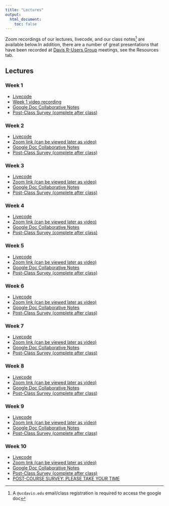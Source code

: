 ```yaml
---
title: "Lectures"
output:
  html_document:
    toc: false
---
```


Zoom recordings of our lectures, livecode, and our class notes^[A `@ucdavis.edu` email/class registration is required to access the google doc] are available below.In addition, there are a number of great presentations that have been recorded at [Davis R-Users Group](http://d-rug.github.io/) meetings, see the Resources tab.

## Lectures {.tabset .tabset-fade}

### Week 1

* <a href="https://dl.dropboxusercontent.com/s/tzri5n40tt4apt2/Week01.R?dl=0" target="_blank">Livecode</a>
* <a href="https://www.youtube.com/watch?v=fHxYgthoPJs" target="_blank">Week 1 video recording</a>
* <a href="https://docs.google.com/document/d/1Qn9MHQuCqkMmNFtSi3A3puMEEif3FOUevGnQ7Zb5G8s/edit?usp=sharing" target="_blank">Google Doc Collaborative Notes</a>
* <a href="https://docs.google.com/forms/d/e/1FAIpQLSckEg0FR8czE9vFtG2SCE8MZYkPYu6sgzdqx9FoNOdvFWSD1Q/viewform?usp=sf_link" target="_blank">Post-Class Survey (complete after class)</a>

### Week 2

* <a href="https://dl.dropboxusercontent.com/s/1bncm70aaozhx4l/Week02.R?dl=0" target="_blank">Livecode</a>
* <a href="https://ucdavis.zoom.us/j/99874276705?pwd=VjVvckVpU2NjMUx0YnJaZUQxZ3p0dz09" target="_blank">Zoom link (can be viewed later as video)</a>
* <a href="https://docs.google.com/document/d/18x5hZpA7M0FTNDn0hWA5HV4MyxAC5yZyzVwzXu5oV_0/edit?usp=sharing" target="_blank">Google Doc Collaborative Notes</a>
* <a href="https://docs.google.com/forms/d/e/1FAIpQLSckEg0FR8czE9vFtG2SCE8MZYkPYu6sgzdqx9FoNOdvFWSD1Q/viewform?usp=sf_link" target="_blank">Post-Class Survey (complete after class)</a>

### Week 3

* <a href="https://dl.dropboxusercontent.com/s/lndh6xewxgijzn6/Week03.R?dl=0" target="_blank">Livecode</a>
* <a href="https://ucdavis.zoom.us/j/99874276705?pwd=VjVvckVpU2NjMUx0YnJaZUQxZ3p0dz09" target="_blank">Zoom link (can be viewed later as video)</a>
* <a href="https://docs.google.com/document/d/17cXpETCPatph_tmTXrrCo9o23tFq8fDw7E_2wOcFU6o/edit?usp=sharing" target="_blank">Google Doc Collaborative Notes</a>
* <a href="https://docs.google.com/forms/d/e/1FAIpQLSckEg0FR8czE9vFtG2SCE8MZYkPYu6sgzdqx9FoNOdvFWSD1Q/viewform?usp=sf_link" target="_blank">Post-Class Survey (complete after class)</a>

### Week 4

* <a href="https://dl.dropboxusercontent.com/s/4i8o1v7zwgdekiv/Week04.R?dl=0" target="_blank">Livecode</a>
* <a href="https://ucdavis.zoom.us/j/99874276705?pwd=VjVvckVpU2NjMUx0YnJaZUQxZ3p0dz09" target="_blank">Zoom link (can be viewed later as video)</a>
* <a href="https://docs.google.com/document/d/1S7hjwuNfpsPc-FCRjo3tkI-ycab3H3Dr1WV7N-5ONxA/edit?usp=sharing" target="_blank">Google Doc Collaborative Notes</a>
* <a href="https://docs.google.com/forms/d/e/1FAIpQLSckEg0FR8czE9vFtG2SCE8MZYkPYu6sgzdqx9FoNOdvFWSD1Q/viewform?usp=sf_link" target="_blank">Post-Class Survey (complete after class)</a>

### Week 5

* <a href="https://dl.dropboxusercontent.com/s/xnbt9kp2isrdqhr/Week05.R?dl=0" target="_blank">Livecode</a>
* <a href="https://ucdavis.zoom.us/j/99874276705?pwd=VjVvckVpU2NjMUx0YnJaZUQxZ3p0dz09" target="_blank">Zoom link (can be viewed later as video)</a>
* <a href="https://docs.google.com/document/d/1a32lXEegQtNDpM1WWIAStGjM6i2xQ0KuuPFsMezM5EY/edit?usp=sharing" target="_blank">Google Doc Collaborative Notes</a>
* <a href="https://docs.google.com/forms/d/e/1FAIpQLSckEg0FR8czE9vFtG2SCE8MZYkPYu6sgzdqx9FoNOdvFWSD1Q/viewform?usp=sf_link" target="_blank">Post-Class Survey (complete after class)</a>


### Week 6

* <a href="https://dl.dropboxusercontent.com/s/ups7vdhegceehy4/Week06.R?dl=0" target="_blank">Livecode</a>
* <a href="https://ucdavis.zoom.us/j/99874276705?pwd=VjVvckVpU2NjMUx0YnJaZUQxZ3p0dz09" target="_blank">Zoom link (can be viewed later as video)</a>
* <a href="https://docs.google.com/document/d/1aVk6-88d66ZXOPwCxdRDWwIjztozKMXQqnNIe9vgLRc/edit?usp=sharing" target="_blank">Google Doc Collaborative Notes</a>
* <a href="https://docs.google.com/forms/d/e/1FAIpQLSckEg0FR8czE9vFtG2SCE8MZYkPYu6sgzdqx9FoNOdvFWSD1Q/viewform?usp=sf_link" target="_blank">Post-Class Survey (complete after class)</a>

### Week 7

* <a href="https://dl.dropboxusercontent.com/s/hdq4spww650cy2f/Week07.R?dl=0" target="_blank">Livecode</a>
* <a href="https://ucdavis.zoom.us/j/99874276705?pwd=VjVvckVpU2NjMUx0YnJaZUQxZ3p0dz09" target="_blank">Zoom link (can be viewed later as video)</a>
* <a href="https://docs.google.com/document/d/10twqshouUqOb4kr22AvveSHI1atg_Oh_Zo1f8AqpBeo/edit?usp=sharing" target="_blank">Google Doc Collaborative Notes</a>
* <a href="https://docs.google.com/forms/d/e/1FAIpQLSckEg0FR8czE9vFtG2SCE8MZYkPYu6sgzdqx9FoNOdvFWSD1Q/viewform?usp=sf_link" target="_blank">Post-Class Survey (complete after class)</a>


### Week 8

* <a href="https://dl.dropboxusercontent.com/s/vutfx0xrlfofqop/Week08.R?dl=0" target="_blank">Livecode</a>
* <a href="https://ucdavis.zoom.us/j/99874276705?pwd=VjVvckVpU2NjMUx0YnJaZUQxZ3p0dz09" target="_blank">Zoom link (can be viewed later as video)</a>
* <a href="https://docs.google.com/document/d/1BOYvHmlq0_MrDXYlj_PL-Ibd9kGb1WMhpsqcG7WkLSc/edit?usp=sharing" target="_blank">Google Doc Collaborative Notes</a>
* <a href="https://docs.google.com/forms/d/e/1FAIpQLSckEg0FR8czE9vFtG2SCE8MZYkPYu6sgzdqx9FoNOdvFWSD1Q/viewform?usp=sf_link" target="_blank">Post-Class Survey (complete after class)</a>


### Week 9

* <a href="https://dl.dropboxusercontent.com/s/43xyeq2xbpgfzed/Week09.R?dl=0" target="_blank">Livecode</a>
* <a href="https://ucdavis.zoom.us/j/99874276705?pwd=VjVvckVpU2NjMUx0YnJaZUQxZ3p0dz09" target="_blank">Zoom link (can be viewed later as video)</a>
* <a href="https://docs.google.com/document/d/1BsPJDXYmWwJLt4DrNiQo7QE6Lz_wUUgngYjUw8AThYg/edit?usp=sharing" target="_blank">Google Doc Collaborative Notes</a>
* <a href="https://docs.google.com/forms/d/e/1FAIpQLSckEg0FR8czE9vFtG2SCE8MZYkPYu6sgzdqx9FoNOdvFWSD1Q/viewform?usp=sf_link" target="_blank">Post-Class Survey (complete after class)</a>


### Week 10

* <a href="https://dl.dropboxusercontent.com/s/cjp0m9cwatrqjl5/Week10.R?dl=0" target="_blank">Livecode</a>
* <a href="https://ucdavis.zoom.us/j/99874276705?pwd=VjVvckVpU2NjMUx0YnJaZUQxZ3p0dz09" target="_blank">Zoom link (can be viewed later as video)</a>
* <a href="https://docs.google.com/document/d/13a1x5WedlcVja-TSnC8n3uUoIBrSQ4AfoLMg5uyR2DI/edit?usp=sharing" target="_blank">Google Doc Collaborative Notes</a>
* <a href="https://docs.google.com/forms/d/e/1FAIpQLSckEg0FR8czE9vFtG2SCE8MZYkPYu6sgzdqx9FoNOdvFWSD1Q/viewform?usp=sf_link" target="_blank">Post-Class Survey (complete after class)</a>
* <a href="https://forms.gle/PAbLdiaGwT4ejtAU6" target="_blank">POST-COURSE SURVEY: PLEASE TAKE YOUR TIME</a>
